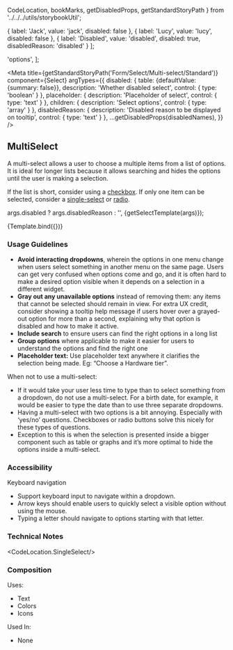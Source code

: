   CodeLocation,
  bookMarks,
  getDisabledProps,
  getStandardStoryPath
} from '../../../utils/storybookUtil';

  { label: 'Jack', value: 'jack', disabled: false },
  { label: 'Lucy', value: 'lucy', disabled: false },
  { label: 'Disabled', value: 'disabled', disabled: true, disabledReason: 'disabled' }
];

  'options',
];

<Meta
  title={getStandardStoryPath('Form/Select/Multi-select/Standard')}
  component={Select}
  argTypes={{
    disabled: {
      table: {defaultValue: {summary: false}},
      description: 'Whether disabled select',
      control: { type: 'boolean' }
    },
    placeholder: {
      description: 'Placeholder of select',
      control: { type: 'text' }
    },
    children: {
      description: 'Select options',
      control: { type: 'array' }
    },
    disabledReason: {
      description: 'Disabled reason to be displayed on tooltip',
      control: { type: 'text' }
    },
    ...getDisabledProps(disabledNames),
  }}
/>

## MultiSelect
A multi-select allows a user to choose a multiple items from a list of options. It is ideal for longer lists because it
allows searching and hides the options until the user is making a selection.

If the list is short, consider using a <a href={bookMarks.CHECKBOX}>checkbox</a>. If only one item can be selected,
consider a <a href={bookMarks.SINGLE_SELECT}>single-select</a> or <a href={bookMarks.RADIO}>radio</a>.


  args.disabled ? args.disabledReason : '', <span>{getSelectTemplate(args)}</span>);

<Canvas>
  <Story
    name="Standard"
    args={{
      disabled: false,
      placeholder: 'Select',
      children: options,
      disabledReason: 'disabled',
      size: 'default'
    }}
  >
    {Template.bind({})}
  </Story>
</Canvas>

### Usage Guidelines
* <b>Avoid interacting dropdowns</b>, wherein the options in one menu change when users select something in another menu
on the same page. Users can get very confused when options come and go, and it is often hard to make a desired option
visible when it depends on a selection in a different widget.
* <b>Gray out any unavailable options</b> instead of removing them: any items that cannot b­­e selected should remain
in view. For extra UX credit, consider showing a tooltip help message if users hover over a grayed-out option for more
than a second, explaining why that option is disabled and how to make it active.
* <b>Include search</b> to ensure users can find the right options in a long list
* <b>Group options</b> where applicable to make it easier for users to understand the options and find the right one
* <b>Placeholder text:</b> Use placeholder text anywhere it clarifies the selection being made. Eg: “Choose a Hardware
tier”.

When not to use a multi-select:
* If it would take your user less time to type than to select something from a dropdown, do not use a multi-select. For
a birth date, for example, it would be easier to type the date than to use three separate dropdowns.
* Having a multi-select with two options is a bit annoying. Especially with ‘yes/no’ questions. Checkboxes or radio
buttons solve this nicely for these types of questions.
* Exception to this is when the selection is presented inside a bigger component such as table or graphs and it’s more
optimal to hide the options inside a multi-select.

### Accessibility
Keyboard navigation
* Support keyboard input to navigate within a dropdown.
* Arrow keys should enable users to quickly select a visible option without using the mouse.
* Typing a letter should navigate to options starting with that letter.

### Technical Notes
<CodeLocation.SingleSelect/>

### Composition
Uses:
* Text
* Colors
* Icons

Used In:
* None
